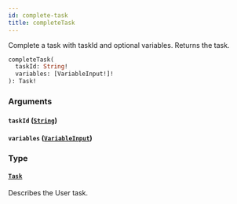 ```yaml
---
id: complete-task
title: completeTask
---
```


Complete a task with taskId and optional variables. Returns the task.

```graphql
completeTask(
  taskId: String!
  variables: [VariableInput!]!
): Task!

```

### Arguments

#### `taskId` ([`String`](/docs/apis-clients/tasklist-api/scalars/string))

#### `variables` ([`VariableInput`](/docs/apis-clients/tasklist-api/inputs/variable-input))

### Type

#### [`Task`](/docs/apis-clients/tasklist-api/objects/task)

Describes the User task.
